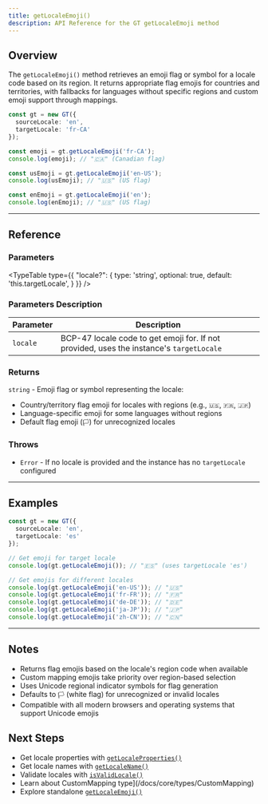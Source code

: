 ```yaml
---
title: getLocaleEmoji()
description: API Reference for the GT getLocaleEmoji method
---
```


## Overview

The `getLocaleEmoji()` method retrieves an emoji flag or symbol for a locale code based on its region.
It returns appropriate flag emojis for countries and territories, with fallbacks for languages without specific regions and custom emoji support through mappings.

```typescript
const gt = new GT({
  sourceLocale: 'en',
  targetLocale: 'fr-CA'
});

const emoji = gt.getLocaleEmoji('fr-CA');
console.log(emoji); // "🇨🇦" (Canadian flag)

const usEmoji = gt.getLocaleEmoji('en-US');
console.log(usEmoji); // "🇺🇸" (US flag)

const enEmoji = gt.getLocaleEmoji('en');
console.log(enEmoji); // "🇺🇸" (US flag)
```

---

## Reference

### Parameters

<TypeTable
  type={{
    "locale?": {
      type: 'string',
      optional: true,
      default: 'this.targetLocale',
    }
  }}
/>

### Parameters Description

| Parameter | Description |
|-----------|-------------|
| `locale` | BCP-47 locale code to get emoji for. If not provided, uses the instance's `targetLocale` |

### Returns

`string` - Emoji flag or symbol representing the locale:
- Country/territory flag emoji for locales with regions (e.g., `🇺🇸`, `🇫🇷`, `🇯🇵`)
- Language-specific emoji for some languages without regions
- Default flag emoji (`🏳️`) for unrecognized locales

### Throws

- `Error` - If no locale is provided and the instance has no `targetLocale` configured

---


## Examples

```typescript
const gt = new GT({
  sourceLocale: 'en',
  targetLocale: 'es'
});

// Get emoji for target locale
console.log(gt.getLocaleEmoji()); // "🇪🇸" (uses targetLocale 'es')

// Get emojis for different locales
console.log(gt.getLocaleEmoji('en-US')); // "🇺🇸"
console.log(gt.getLocaleEmoji('fr-FR')); // "🇫🇷"
console.log(gt.getLocaleEmoji('de-DE')); // "🇩🇪"
console.log(gt.getLocaleEmoji('ja-JP')); // "🇯🇵"
console.log(gt.getLocaleEmoji('zh-CN')); // "🇨🇳"
```

---

## Notes

- Returns flag emojis based on the locale's region code when available
- Custom mapping emojis take priority over region-based selection
- Uses Unicode regional indicator symbols for flag generation
- Defaults to `🏳️` (white flag) for unrecognized or invalid locales
- Compatible with all modern browsers and operating systems that support Unicode emojis

## Next Steps

- Get locale properties with [`getLocaleProperties()`](/docs/core/class/methods/locales/getLocaleProperties)
- Get locale names with [`getLocaleName()`](/docs/core/class/methods/locales/getLocaleName)
- Validate locales with [`isValidLocale()`](/docs/core/class/methods/locales/isValidLocale)
- Learn about CustomMapping type](/docs/core/types/CustomMapping)
- Explore standalone [`getLocaleEmoji()`](/docs/core/functions/locales/getLocaleEmoji)